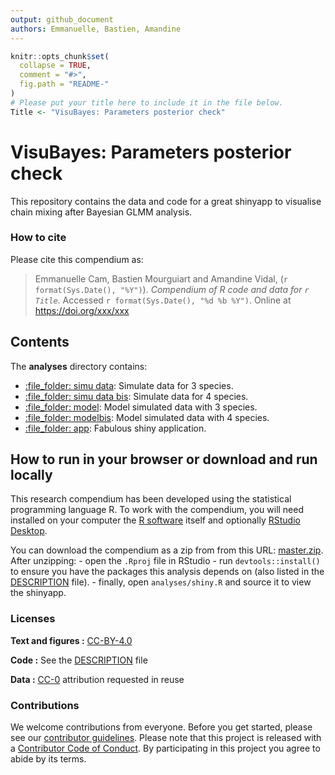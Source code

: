 ```yaml
---
output: github_document
authors: Emmanuelle, Bastien, Amandine
---
```


<!-- README.md is generated from README.Rmd. Please edit that file -->

```r
knitr::opts_chunk$set(
  collapse = TRUE,
  comment = "#>",
  fig.path = "README-"
)
# Please put your title here to include it in the file below.
Title <- "VisuBayes: Parameters posterior check"
```

# VisuBayes: Parameters posterior check

This repository contains the data and code for a great shinyapp to visualise chain mixing after Bayesian GLMM analysis.

### How to cite

Please cite this compendium as:

> Emmanuelle Cam, Bastien Mourguiart and Amandine Vidal, (`r format(Sys.Date(), "%Y")`). _Compendium of R code and data for `r Title`_. Accessed `r format(Sys.Date(), "%d %b %Y")`. Online at <https://doi.org/xxx/xxx>

## Contents

The **analyses** directory contains:

  - [:file\_folder: simu data](/analyses/01-simu_data.R): Simulate data for 3 species.
  - [:file\_folder: simu data bis](/analyses/01-simu_databis.R): Simulate data for 4 species.
  - [:file\_folder: model](/analyses/02-model.R): Model simulated data with 3 species.
  - [:file\_folder: modelbis](/analyses/02-modelbis.R): Model simulated data with 4 species.
  - [:file\_folder: app](/analyses/app.R): Fabulous shiny application.

## How to run in your browser or download and run locally

This research compendium has been developed using the statistical programming
language R. To work with the compendium, you will need
installed on your computer the [R software](https://cloud.r-project.org/)
itself and optionally [RStudio Desktop](https://rstudio.com/products/rstudio/download/).

You can download the compendium as a zip from from this URL:
[master.zip](/archive/master.zip). After unzipping:
- open the `.Rproj` file in RStudio
- run `devtools::install()` to ensure you have the packages this analysis depends on (also listed in the
[DESCRIPTION](/DESCRIPTION) file).
- finally, open `analyses/shiny.R` and source it to view the shinyapp.

### Licenses

**Text and figures :**  [CC-BY-4.0](http://creativecommons.org/licenses/by/4.0/)

**Code :** See the [DESCRIPTION](DESCRIPTION) file

**Data :** [CC-0](http://creativecommons.org/publicdomain/zero/1.0/) attribution requested in reuse

### Contributions

We welcome contributions from everyone. Before you get started, please see our [contributor guidelines](CONTRIBUTING.md). Please note that this project is released with a [Contributor Code of Conduct](CONDUCT.md). By participating in this project you agree to abide by its terms.

